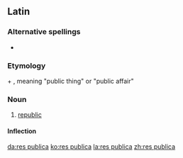 ==Latin==

===Alternative spellings===
* {{l|la|respublica|rēspublica}}

===Etymology===
{{term|res|rēs|lang=la}} + {{term|publica|lang=la}}, meaning "public thing" or "public affair"

===Noun===
{{la-noun|rēs publica|rei publicae|reī publicae|f|fifth}}

# [[republic]]

====Inflection====
{{Latin-decl
|1s={{l|la|res publica|rēs publica}}
|1p={{l|la|reī publicae|reī publicae}}

|2s={{l|la|rei publicae|reī publicae}}
|2p={{l|la|rerum publicarum|rērum publicārum}}

|3s={{l|la|rei publicae|reī publicae}}
|3p={{l|la|rebus publicis|rēbus publicīs}}

|4s={{l|la|rem publicam|rem publicam}}
|4p={{l|la|res publicas|rēs publicās}}

|5s={{l|la|re publica|rē publicā}}
|5p={{l|la|rebus publicis|rēbus publicīs}}

|6s={{l|la|res publicae|rēs publica}}
|6p={{l|la|res publicae|rēs publicae}}
}}

[[da:res publica]]
[[ko:res publica]]
[[la:res publica]]
[[zh:res publica]]